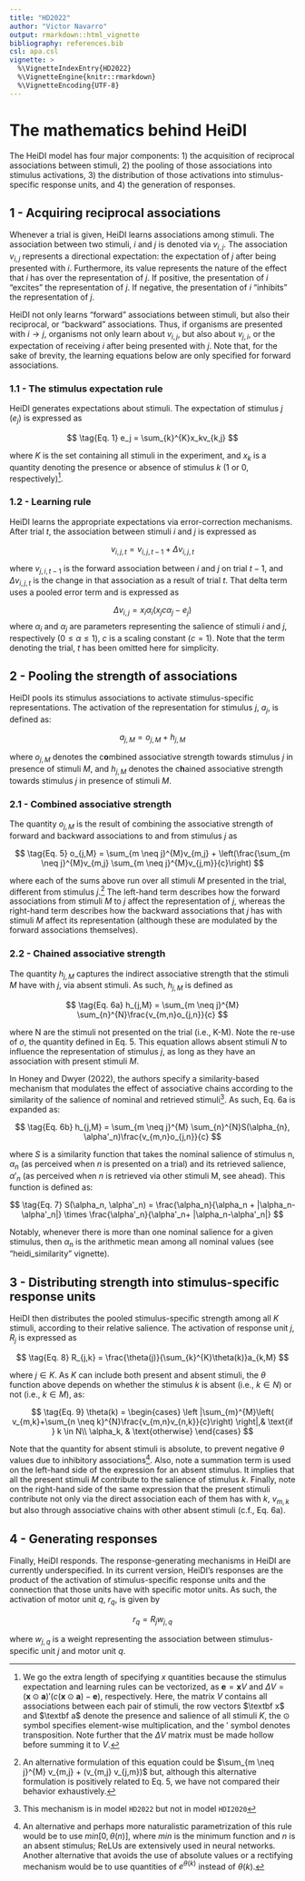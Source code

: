 ---
title: "HD2022"
author: "Victor Navarro"
output: rmarkdown::html_vignette
bibliography: references.bib
csl: apa.csl
vignette: >
  %\VignetteIndexEntry{HD2022}
  %\VignetteEngine{knitr::rmarkdown}
  %\VignetteEncoding{UTF-8}
---

# The mathematics behind HeiDI

The HeiDI model has four major components: 1) the acquisition of 
reciprocal associations between stimuli, 2) the pooling of those 
associations into stimulus activations, 3) the distribution of 
those activations into stimulus-specific response units, and 4) 
the generation of responses.

## 1 - Acquiring reciprocal associations

Whenever a trial is given, HeiDI learns associations among 
stimuli. The association between two stimuli, $i$ and $j$ 
is denoted via $v_{i,j}$. The association $v_{i,j}$ 
represents a directional expectation: the expectation 
of $j$ after being presented with $i$. Furthermore, its 
value represents the nature of the effect that $i$ has 
over the representation of $j$. If positive, the 
presentation of $i$ "excites" the representation of $j$. 
If negative, the presentation of $i$ "inhibits" the 
representation of $j$.

HeiDI not only learns "forward" associations between 
stimuli, but also their reciprocal, or "backward" associations. 
Thus, if organisms are presented with $i \rightarrow j$, 
organisms not only learn about $v_{i,j}$, but also about 
$v_{j, i}$, or the expectation of receiving $i$ after 
being presented with $j$. Note that, for the sake of brevity, 
the learning equations below are only specified for forward 
associations.

### 1.1 - The stimulus expectation rule

HeiDI generates expectations about stimuli. The 
expectation of stimulus $j$ ($e_j$) is expressed as 

$$
\tag{Eq. 1}
e_j  = \sum_{k}^{K}x_kv_{k,j}
$$

where $K$ is the set containing all stimuli in the 
experiment, and $x_k$ is a quantity denoting the presence 
or absence of stimulus $k$ (1 or 0, respectively)[^note1].

### 1.2 - Learning rule

HeiDI learns the appropriate expectations via error-correction 
mechanisms. After trial $t$, the association between stimuli 
$i$ and $j$ is expressed as

$$
\tag{Eq. 2}
v_{i,j, t} = v_{i,j, t-1} + \Delta v_{i,j, t}
$$

where $v_{j,i, t-1}$ is the forward association between 
$i$ and $j$ on trial $t-1$, and $\Delta v_{i,j, t}$ is 
the change in that association as a result of trial $t$. 
That delta term uses a pooled error term and is expressed as

$$
\tag{Eq. 3}
\Delta v_{i,j} = x_i\alpha_i(x_jc\alpha_j - e_j)
$$
where $\alpha_i$ and $\alpha_j$ are parameters representing 
the salience of stimuli $i$ and $j$, respectively 
($0 \le \alpha \le 1$), $c$ is a scaling constant ($c = 1$). 
Note that the term denoting the trial, $t$ has been omitted 
here for simplicity.

## 2 - Pooling the strength of associations

HeiDI pools its stimulus associations to activate 
stimulus-specific representations. The activation of 
the representation for stimulus $j$, $a_j$, is defined as:

$$
\tag{Eq. 4}
a_{j,M} = o_{j,M} + h_{j,M}
$$

where $o_{j,M}$ denotes the c**o**mbined associative 
strength towards stimulus $j$ in presence of stimuli $M$,
 and $h_{j,M}$ denotes the c**h**ained associative strength 
 towards stimulus $j$ in presence of stimuli $M$. 

### 2.1 - Combined associative strength

The quantity $o_{j,M}$ is the result of combining the 
associative strength of forward and backward associations to 
and from stimulus $j$ as

$$
\tag{Eq. 5}
o_{j,M} = \sum_{m \neq j}^{M}v_{m,j} + \left(\frac{\sum_{m \neq j}^{M}v_{m,j} \sum_{m \neq j}^{M}v_{j,m}}{c}\right)
$$

where each of the sums above run over all stimuli 
$M$ presented in the trial, different from stimulus 
$j$.^[An alternative formulation of this equation 
could be $\sum_{m \neq j}^{M} v_{m,j} + (v_{m,j} v_{j,m})$ but, 
although this alternative formulation is positively related 
to Eq. 5, we have not compared their behavior exhaustively.] 
The left-hand term describes how the forward 
associations from stimuli $M$ to $j$ affect the 
representation of $j$, whereas the right-hand term 
describes how the backward associations that $j$ has 
with stimuli $M$ affect its representation 
(although these are modulated by the forward associations themselves).

### 2.2 - Chained associative strength

The quantity $h_{j,M}$ captures the indirect 
associative strength that the stimuli $M$ have 
with $j$, via absent stimuli. As such, $h_{j,M}$ is defined as

$$
\tag{Eq. 6a}
h_{j,M} = \sum_{m \neq j}^{M} \sum_{n}^{N}\frac{v_{m,n}o_{j,n}}{c}
$$

where N are the stimuli not presented on the 
trial (i.e., K-M). Note the re-use of $o$, the 
quantity defined in Eq. 5. This equation allows 
absent stimuli $N$ to influence the representation 
of stimulus $j$, as long as they have an association
 with present stimuli $M$.

In Honey and Dwyer (2022), the authors specify 
a similarity-based mechanism that modulates 
the effect of associative chains according to 
the similarity of the salience of nominal and 
retrieved stimuli^[This mechanism is in model `HD2022` 
but not in model `HDI2020`]. 
As such, Eq. 6a is expanded as:

$$
\tag{Eq. 6b}
h_{j,M} = \sum_{m \neq j}^{M} \sum_{n}^{N}S(\alpha_{n}, \alpha'_n)\frac{v_{m,n}o_{j,n}}{c}
$$

where $S$ is a similarity function that takes 
the nominal salience of stimulus n, $\alpha_n$ 
(as perceived when $n$ is presented on a trial) 
and its retrieved salience, $\alpha'_n$ 
(as perceived when $n$ is retrieved via other stimuli M, see ahead). 
This function is defined as:

$$
\tag{Eq. 7}
S(\alpha_n, \alpha'_n) = \frac{\alpha_n}{\alpha_n + |\alpha_n-\alpha'_n|} \times \frac{\alpha'_n}{\alpha'_n+ |\alpha_n-\alpha'_n|}
$$

Notably, whenever there is more than one nominal 
salience for a given stimulus, then $\alpha_n$ is
 the arithmetic mean among all nominal values 
 (see "heidi_similarity" vignette).

## 3 - Distributing strength into stimulus-specific response units

HeiDI then distributes the pooled stimulus-specific 
strength among all $K$ stimuli, according to their 
relative salience. The activation of response unit 
$j$, $R_j$ is expressed as

$$
\tag{Eq. 8}
R_{j,k} = \frac{\theta(j)}{\sum_{k}^{K}\theta(k)}a_{k,M}
$$

where $j \in K$. As $K$ can include both present 
and absent stimuli, the $\theta$ function above 
depends on whether the stimulus $k$ is absent 
(i.e., $k \in N$) or not (i.e., $k \in M$), as:

$$
\tag{Eq. 9}
\theta(k) = 
\begin{cases}
    \left |\sum_{m}^{M}\left( v_{m,k}+\sum_{n \neq k}^{N}\frac{v_{m,n}v_{n,k}}{c}\right) \right|,& \text{if } k \in N\\
    \alpha_k, & \text{otherwise}
\end{cases}
$$

Note that the quantity for absent stimuli is absolute, 
to prevent negative $\theta$ values due to inhibitory 
associations^[An alternative and perhaps more naturalistic 
parametrization of this rule would be to use $min[0,\theta(n)]$, 
where $min$ is the minimum function and $n$ is an absent 
stimulus; ReLUs are extensively used in neural networks. 
Another alternative that avoids the use of absolute 
values or a rectifying mechanism would be to use quantities 
of $e^{\theta(k)}$ instead of $\theta(k)$.]. 
Also, note a summation term is used on the left-hand 
side of the expression for an absent stimulus. It 
implies that all the present stimuli $M$ contribute 
to the salience of stimulus $k$. Finally, note on the 
right-hand side of the same expression that the present 
stimuli contribute not only via the direct association 
each of them has with $k$, $v_{m,k}$ but also through 
associative chains with other absent stimuli (c.f., Eq. 6a).

## 4 - Generating responses

Finally, HeiDI responds. The response-generating 
mechanisms in HeiDI are currently underspecified. 
In its current version, HeiDI's responses are the 
product of the activation of stimulus-specific
 response units and the connection that those units 
 have with specific motor units. As such, the 
 activation of motor unit $q$, $r_q$, is given by

$$
\tag{Eq. 10}
r_q = R_jw_{j,q}
$$

where $w_{j,q}$ is a weight representing the 
association between stimulus-specific unit $j$ and motor unit $q$.

[^note1]: 
We go the extra length of specifying $x$ 
quantities because the stimulus expectation 
and learning rules can be vectorized, 
as $\textbf{e} = \textbf{x}V$ and $\Delta V = (\textbf{x}\odot\textbf{a})'  (c(\textbf{x}\odot\textbf{a})-\textbf{e})$, respectively. Here, the matrix $V$ contains all associations between each pair of stimuli, the row vectors $\textbf x$ and $\textbf a$ denote the presence and salience of all stimuli $K$, the $\odot$ symbol specifies element-wise multiplication, and the $'$ symbol denotes transposition. Note further that the $\Delta V$ matrix must be made 
hollow before summing it to $V$.
